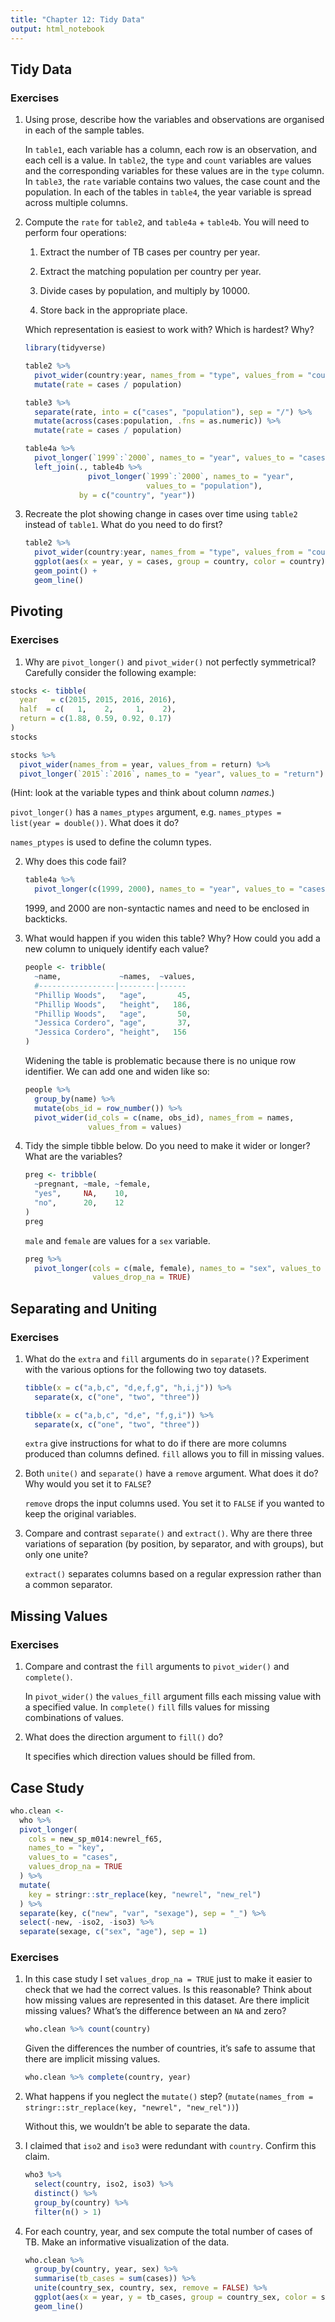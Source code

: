 ```yaml
---
title: "Chapter 12: Tidy Data"
output: html_notebook
---
```


## Tidy Data

### Exercises

1.  Using prose, describe how the variables and observations are organised in each of the sample tables.

    In `table1`, each variable has a column, each row is an observation, and each cell is a value. In `table2`, the `type` and `count` variables are values and the corresponding variables for these values are in the `type` column. In `table3`, the `rate` variable contains two values, the case count and the population. In each of the tables in `table4`, the year variable is spread across multiple columns.

2.  Compute the `rate` for `table2`, and `table4a` + `table4b`. You will need to perform four operations:

    1.  Extract the number of TB cases per country per year.

    2.  Extract the matching population per country per year.

    3.  Divide cases by population, and multiply by 10000.

    4.  Store back in the appropriate place.

    Which representation is easiest to work with? Which is hardest? Why?

    ```r
    library(tidyverse)

    table2 %>% 
      pivot_wider(country:year, names_from = "type", values_from = "count") %>% 
      mutate(rate = cases / population)

    table3 %>% 
      separate(rate, into = c("cases", "population"), sep = "/") %>%
      mutate(across(cases:population, .fns = as.numeric)) %>% 
      mutate(rate = cases / population)

    table4a %>% 
      pivot_longer(`1999`:`2000`, names_to = "year", values_to = "cases") %>% 
      left_join(., table4b %>% 
                  pivot_longer(`1999`:`2000`, names_to = "year", 
                               values_to = "population"),
                by = c("country", "year"))
    ```

3.  Recreate the plot showing change in cases over time using `table2` instead of `table1`. What do you need to do first?

    ```r
    table2 %>% 
      pivot_wider(country:year, names_from = "type", values_from = "count") %>% 
      ggplot(aes(x = year, y = cases, group = country, color = country)) +
      geom_point() +
      geom_line()
    ```

## Pivoting

### Exercises

1.  Why are `pivot_longer()` and `pivot_wider()` not perfectly symmetrical? Carefully consider the following example:

```r
stocks <- tibble(
  year   = c(2015, 2015, 2016, 2016),
  half  = c(   1,    2,     1,    2),
  return = c(1.88, 0.59, 0.92, 0.17)
)
stocks

stocks %>% 
  pivot_wider(names_from = year, values_from = return) %>% 
  pivot_longer(`2015`:`2016`, names_to = "year", values_to = "return")
```

(Hint: look at the variable types and think about column *names*.)

`pivot_longer()` has a `names_ptypes` argument, e.g. `names_ptypes = list(year = double())`. What does it do?

`names_ptypes` is used to define the column types.

2.  Why does this code fail?

    ```r
    table4a %>% 
      pivot_longer(c(1999, 2000), names_to = "year", values_to = "cases")
    ```

    1999, and 2000 are non-syntactic names and need to be enclosed in backticks.

3.  What would happen if you widen this table? Why? How could you add a new column to uniquely identify each value?

    ```r
    people <- tribble(
      ~name,             ~names,  ~values,
      #-----------------|--------|------
      "Phillip Woods",   "age",       45,
      "Phillip Woods",   "height",   186,
      "Phillip Woods",   "age",       50,
      "Jessica Cordero", "age",       37,
      "Jessica Cordero", "height",   156
    )
    ```

    Widening the table is problematic because there is no unique row identifier. We can add one and widen like so:

    ```r
    people %>% 
      group_by(name) %>% 
      mutate(obs_id = row_number()) %>% 
      pivot_wider(id_cols = c(name, obs_id), names_from = names, 
                  values_from = values)
    ```

4.  Tidy the simple tibble below. Do you need to make it wider or longer? What are the variables?

    ```r
    preg <- tribble(
      ~pregnant, ~male, ~female,
      "yes",     NA,    10,
      "no",      20,    12
    )
    preg
    ```

    `male` and `female` are values for a `sex` variable.

    ```r
    preg %>% 
      pivot_longer(cols = c(male, female), names_to = "sex", values_to = "count",
                   values_drop_na = TRUE)
    ```

## Separating and Uniting

### Exercises

1.  What do the `extra` and `fill` arguments do in `separate()`? Experiment with the various options for the following two toy datasets.

    ```r
    tibble(x = c("a,b,c", "d,e,f,g", "h,i,j")) %>% 
      separate(x, c("one", "two", "three"))

    tibble(x = c("a,b,c", "d,e", "f,g,i")) %>% 
      separate(x, c("one", "two", "three"))
    ```

    `extra` give instructions for what to do if there are more columns produced than columns defined. `fill` allows you to fill in missing values.

2.  Both `unite()` and `separate()` have a `remove` argument. What does it do? Why would you set it to `FALSE`?

    `remove` drops the input columns used. You set it to `FALSE` if you wanted to keep the original variables.

3.  Compare and contrast `separate()` and `extract()`. Why are there three variations of separation (by position, by separator, and with groups), but only one unite?

    `extract()` separates columns based on a regular expression rather than a common separator.

## Missing Values

### Exercises

1.  Compare and contrast the `fill` arguments to `pivot_wider()` and `complete()`.

    In `pivot_wider()` the `values_fill` argument fills each missing value with a specified value. In `complete()` `fill` fills values for missing combinations of values.

2.  What does the direction argument to `fill()` do?

    It specifies which direction values should be filled from.

## Case Study

```r
who.clean <- 
  who %>%
  pivot_longer(
    cols = new_sp_m014:newrel_f65, 
    names_to = "key", 
    values_to = "cases", 
    values_drop_na = TRUE
  ) %>% 
  mutate(
    key = stringr::str_replace(key, "newrel", "new_rel")
  ) %>%
  separate(key, c("new", "var", "sexage"), sep = "_") %>% 
  select(-new, -iso2, -iso3) %>% 
  separate(sexage, c("sex", "age"), sep = 1)
```

### Exercises

1.  In this case study I set `values_drop_na = TRUE` just to make it easier to check that we had the correct values. Is this reasonable? Think about how missing values are represented in this dataset. Are there implicit missing values? What's the difference between an `NA` and zero?

    ```r
    who.clean %>% count(country)
    ```

    Given the differences the number of countries, it's safe to assume that there are implicit missing values.

    ```r
    who.clean %>% complete(country, year)
    ```

2.  What happens if you neglect the `mutate()` step? (`mutate(names_from = stringr::str_replace(key, "newrel", "new_rel"))`)

    Without this, we wouldn't be able to separate the data.

3.  I claimed that `iso2` and `iso3` were redundant with `country`. Confirm this claim.

    ```r
    who3 %>% 
      select(country, iso2, iso3) %>% 
      distinct() %>% 
      group_by(country) %>% 
      filter(n() > 1)
    ```

4.  For each country, year, and sex compute the total number of cases of TB. Make an informative visualization of the data.

    ```r
    who.clean %>% 
      group_by(country, year, sex) %>% 
      summarise(tb_cases = sum(cases)) %>% 
      unite(country_sex, country, sex, remove = FALSE) %>% 
      ggplot(aes(x = year, y = tb_cases, group = country_sex, color = sex)) +
      geom_line()
    ```
